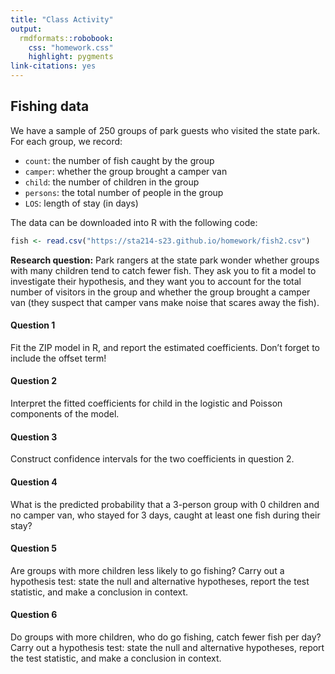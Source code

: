 ```yaml
---
title: "Class Activity"
output: 
  rmdformats::robobook:
    css: "homework.css"
    highlight: pygments
link-citations: yes
---
```


## Fishing data

We have a sample of 250 groups of park guests who visited the state park. For each group, we record:

* `count`: the number of fish caught by the group
* `camper`: whether the group brought a camper van
* `child`: the number of children in the group
* `persons`: the total number of people in the group
* `LOS`: length of stay (in days)

The data can be downloaded into R with the following code:

```r
fish <- read.csv("https://sta214-s23.github.io/homework/fish2.csv")
```

**Research question:** Park rangers at the state park wonder whether groups with many children tend to catch fewer fish. They ask you to fit a model to investigate their hypothesis, and they want you to account for the total number of visitors in the group and whether the group brought a camper van (they suspect that camper vans make noise that scares away the fish).


:::{.question}
#### Question 1

Fit the ZIP model in R, and report the estimated coefficients. Don't forget to include the offset term!
:::

:::{.question}
#### Question 2

Interpret the fitted coefficients for child in the logistic and Poisson components of the
model.
:::

:::{.question}
#### Question 3

Construct confidence intervals for the two coefficients in question 2.
:::

:::{.question}
#### Question 4

What is the predicted probability that a 3-person group with 0 children and no camper
van, who stayed for 3 days, caught at least one fish during their stay?
:::

:::{.question}
#### Question 5

Are groups with more children less likely to go fishing? Carry out a hypothesis test: state
the null and alternative hypotheses, report the test statistic, and make a conclusion in
context.
:::

:::{.question}
#### Question 6

Do groups with more children, who do go fishing, catch fewer fish per day? Carry out a
hypothesis test: state the null and alternative hypotheses, report the test statistic, and
make a conclusion in context.
:::


